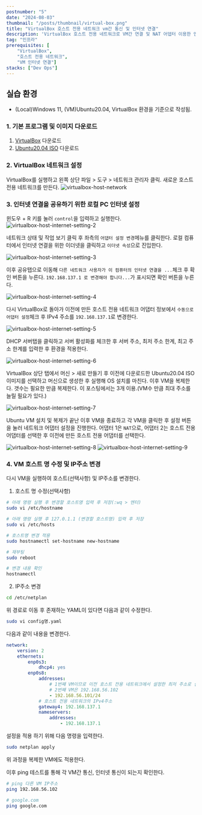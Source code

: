 ```yaml
---
postnumber: "5"
date: "2024-08-03"
thumbnail: "/posts/thumbnail/virtual-box.png"
title: "VirtualBox 호스트 전용 네트워크 vm간 통신 및 인터넷 연결"
description: 'VirtualBox 호스트 전용 네트워크로 VM간 연결 및 NAT 어뎁터 이용한 인터넷 연결'
tag: "인프라"
prerequisites: [
    "VirtualBox",
    "호스트 전용 네트워크",
    "VM 인터넷 연결"]
stacks: ["Dev Ops"]
---
```


## 실습 환경

- (Local)Windows 11, (VM)Ubuntu20.04, VirtualBox 환경을 기준으로 작성됨.

### 1. 기본 프로그램 및 이미지 다운로드
1. [VirtualBox](https://www.virtualbox.org/wiki/Downloads) 다운로드
2. [Ubuntu20.04 ISO](https://releases.ubuntu.com/focal/) 다운로드

### 2. VirtualBox 네트워크 설정
VirtualBox를 실행하고 왼쪽 상단 파일 > 도구 > 네트워크 관리자 클릭. 새로운 호스트 전용 네트워크를 만든다.
![virtualbox-host-network](/posts/article/virtualbox/virtual-box-network-1.png)

### 3. 인터넷 연결을 공유하기 위한 로컬 PC 인터넷 설정
윈도우 + R 키를 눌러 `control`을 입력하고 실행한다. 
![virtualbox-host-internet-setting-2](/posts/article/virtualbox/virtual-box-network-2.png)

네트워크 상태 및 작업 보기 클릭 후 좌측의 `어댑터 설정 변경`메뉴를 클릭한다. 로컬 컴퓨터에서 인터넷 연결을 위한 이더넷을 클릭하고 `이더넷 속성`으로 진입한다.

![virtualbox-host-internet-setting-3](/posts/article/virtualbox/virtual-box-network-3.png)

이후 공유탭으로 이동해 `다른 네트워크 사용자가 이 컴퓨터의 인터넷 연결을 ...`체크 후 확인 버튼을 누른다. `192.168.137.1 로 변경해야 합니다...`가 표시되면 확인 버튼을 누른다.

![virtualbox-host-internet-setting-4](/posts/article/virtualbox/virtual-box-network-4.png)

다시 VirtualBox로 돌아가 이전에 만든 호스트 전용 네트워크 어댑터 정보에서 `수동으로 어댑터 설정`체크 후 IPv4 주소를 `192.168.137.1`로 변경한다.

![virtualbox-host-internet-setting-5](/posts/article/virtualbox/virtual-box-network-5.png)

DHCP 서버탭을 클릭하고 서버 활성화를 체크한 후 서버 주소, 최저 주소 한계, 최고 주소 한계를 입력한 후 환경을 적용한다.

![virtualbox-host-internet-setting-6](/posts/article/virtualbox/virtual-box-network-6.png)

VirtualBox 상단 탭에서 머신 > 새로 만들기 후 이전에 다운로드한 Ubuntu20.04 ISO 이미지를 선택하고 머신으로 생성한 후 실행해 OS 설치를 마친다. 이후 VM을 복제한다. 갯수는 필요한 만큼 복제한다. 이 포스팅에서는 3개 이용.(VM수 만큼 최대 주소를 늘릴 필요가 있다.)

![virtualbox-host-internet-setting-7](/posts/article/virtualbox/virtual-box-network-7.png)

Ubuntu VM 설치 및 복제가 끝난 이후 VM을 종료하고 각 VM을 클릭한 후 설정 버튼을 눌러 네트워크 어댑터 설정을 진행한다. 어댑터 1은 `NAT`으로, 어댑터 2는 호스트 전용 어댑터를 선택한 후 이전에 만든 호스트 전용 어댑터를 선택한다.

![virtualbox-host-internet-setting-8](/posts/article/virtualbox/virtual-box-network-8.png)
![virtualbox-host-internet-setting-9](/posts/article/virtualbox/virtual-box-network-9.png)

### 4. VM 호스트 명 수정 및 IP주소 변경
다시 VM을 실행하여 호스트(선택사항) 및 IP주소를 변경한다.

1. 호스트 명 수정(선택사항)
```bash
# 아래 명령 실행 후 변경할 호스트명 입력 후 저장(:wq > 엔터)
sudo vi /etc/hostname

# 아래 명령 실행 후 127.0.1.1 (변경할 호스트명) 입력 후 저장
sudo vi /etc/hosts

# 호스트명 변경 적용
sudo hostnamectl set-hostname new-hostname

# 재부팅
sudo reboot

# 변경 내용 확인
hostnamectl
```

2. IP주소 변경
```bash
cd /etc/netplan
```
위 경로로 이동 후 존재하는 YAML이 있다면 다음과 같이 수정한다.
```bash
sudo vi config명.yaml
```
다음과 같이 내용을 변경한다.
```yaml
network:
    version: 2
    ethernets:
        enp0s3:
            dhcp4: yes
        enp0s8:
            addresses:
                # 1번째 VM이므로 이전 호스트 전용 네트워크에서 설정한 최저 주소로 설정한다.
                # 2번째 VM은 192.168.56.102
                - 192.168.56.101/24
            # 호스트 전용 네트워크의 IPv4주소
            gateway4: 192.168.137.1
            nameservers:
                addresses:
                    - 192.168.137.1
```
설정을 적용 하기 위해 다음 명령을 입력한다.
```bash
sudo netplan apply
```
위 과정을 복제한 VM에도 적용한다.

이후 ping 테스트를 통해 각 VM간 통신, 인터넷 통신이 되는지 확인한다.

```bash
# ping 다른 VM IP주소
ping 192.168.56.102

# google.com
ping google.com
```